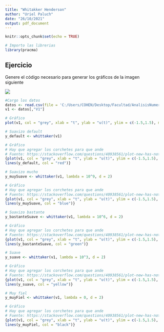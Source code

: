 ```yaml
---
title: "Whitakker Henderson"
author: "Uriel Paluch"
date: "26/10/2021"
output: pdf_document
---
```


```r
knitr::opts_chunk$set(echo = TRUE)

# Importo las librerias
library(pracma)
```

## Ejercicio
Genere el código necesario para generar los gráficos de la imagen siguiente

![](img/wtk.png){}

```r
#Cargo los datos
datos <- read.csv(file = 'C:/Users/COHEN/Desktop/Facultad/AnalisisNumerico/Semana 10/Suavizar.csv', header = T)
v1 <- datos[,"V1"]
```

```r
# Gráfico
plot(v1, col = "grey", xlab = "t", ylab = "u(t)", ylim = c(-1.5,1.5), main = "Datos")
```

```r
# Suavizo default
y_default <- whittaker(v1)

# Gráfico
# Hay que agregar los corchetes para que ande
# Fuente: https://stackoverflow.com/questions/40938561/plot-new-has-not-been-called-yet-error-in-rmarkdown-rstudio-1-0-44 
{plot(v1, col = "grey", xlab = "t", ylab = "u(t)", ylim = c(-1.5,1.5), main = "Whitakker Default")
lines(y_default, col = "red")}
```

```r
# Suavizo mucho
y_muySuave <- whittaker(v1, lambda = 10^9, d = 2)

# Gráfico
# Hay que agregar los corchetes para que ande
# Fuente: https://stackoverflow.com/questions/40938561/plot-new-has-not-been-called-yet-error-in-rmarkdown-rstudio-1-0-44 
{plot(v1, col = "grey", xlab = "t", ylab = "u(t)", ylim = c(-1.5,1.5), main = "Muy Suave")
lines(y_muySuave, col = "blue")}
```

```r
# Suavizo bastante
y_bastanteSuave <- whittaker(v1, lambda = 10^6, d = 2)

# Gráfico
# Hay que agregar los corchetes para que ande
# Fuente: https://stackoverflow.com/questions/40938561/plot-new-has-not-been-called-yet-error-in-rmarkdown-rstudio-1-0-44 
{plot(v1, col = "grey", xlab = "t", ylab = "u(t)", ylim = c(-1.5,1.5), main = "Bastante Suave")
lines(y_bastanteSuave, col = "green")}
```

```r
# Suave
y_suave <- whittaker(v1, lambda = 10^3, d = 2)

# Gráfico
# Hay que agregar los corchetes para que ande
# Fuente: https://stackoverflow.com/questions/40938561/plot-new-has-not-been-called-yet-error-in-rmarkdown-rstudio-1-0-44 
{plot(v1, col = "grey", xlab = "t", ylab = "u(t)", ylim = c(-1.5,1.5), main = "Suave")
lines(y_suave, col = "yellow")}
```

```r
# Muy fiel
y_muyFiel <- whittaker(v1, lambda = 0, d = 2)

# Gráfico
# Hay que agregar los corchetes para que ande
# Fuente: https://stackoverflow.com/questions/40938561/plot-new-has-not-been-called-yet-error-in-rmarkdown-rstudio-1-0-44 
{plot(v1, col = "grey", xlab = "t", ylab = "u(t)", ylim = c(-1.5,1.5), main = "Muy fiel")
lines(y_muyFiel, col = "black")}
```